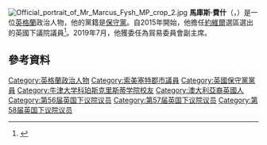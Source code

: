 [[File:Official_portrait_of_Mr_Marcus_Fysh_MP_crop_2.jpg|thumb]]
'''馬庫斯·費什'''（{{lang-en|Marcus Fysh}}，{{bd|1970年|11月8日}}）是一位[[英格蘭|英格蘭]]政治人物，他的黨籍是[[保守黨_(英國)|保守黨]]。自2015年開始，他擔任[[約維爾_(英國國會選區)|約維爾]]選區選出的英國下議院議員<ref>{{cite web|title=Election 2015: Lib Dems lose Yeovil seat to Tories|url=http://www.bbc.co.uk/news/uk-england-somerset-32645935|publisher=BBC|accessdate=17 December 2015|date=8 May 2015}}</ref>。2019年7月，他獲委任為貿易委員會副主席。

==參考資料==
{{Reflist}}

{{DEFAULTSORT: Fysh, Marcus}}
[[Category:英格蘭政治人物|Category:英格蘭政治人物]]
[[Category:索美塞特郡市議員|Category:索美塞特郡市議員]]
[[Category:英國保守黨黨員|Category:英國保守黨黨員]]
[[Category:牛津大学科珀斯克里斯蒂学院校友|Category:牛津大学科珀斯克里斯蒂学院校友]]
[[Category:澳大利亞裔英國人|Category:澳大利亞裔英國人]]
[[Category:第56届英国下议院议员|Category:第56届英国下议院议员]]
[[Category:第57届英国下议院议员|Category:第57届英国下议院议员]]
[[Category:第58届英国下议院议员|Category:第58届英国下议院议员]]